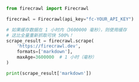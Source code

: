 ```python Python
from firecrawl import Firecrawl

firecrawl = Firecrawl(api_key="fc-YOUR_API_KEY")

# 如果缓存数据在 1 小时内（3600000 毫秒），则使用缓存
# 这比全量重新抓取可快 500%！
scrape_result = firecrawl.scrape(
    'https://firecrawl.dev', 
    formats=['markdown'],
    maxAge=3600000  # 1 小时（毫秒）
)

print(scrape_result['markdown'])
```
